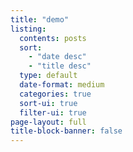 ```yaml
---
title: "demo"
listing:
  contents: posts
  sort: 
    - "date desc"
    - "title desc"
  type: default
  date-format: medium
  categories: true
  sort-ui: true
  filter-ui: true
page-layout: full
title-block-banner: false
---
```




